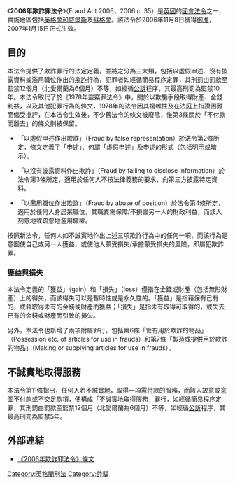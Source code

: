 《'''2006年欺詐罪法令'''》（Fraud Act 2006，2006 c. 35）是[[英國|英國]]的[[國會法令|國會法令]]之一，實施地區包括[[英格蘭和威爾斯|英格蘭和威爾斯]]及[[蘇格蘭|蘇格蘭]]。該法令於2006年11月8日獲得[[御准|御准]]，2007年1月15日正式生效。

==目的==
本法令提供了欺詐罪行的法定定義，並將之分為三大類，包括以虛假申述、沒有披露資料或濫用職位作出的[[欺詐|欺詐]]行為，犯罪者如經循簡易程序定罪，其刑罰由罰款至監禁12個月（北愛爾蘭為6個月）不等，如經循[[公訴|公訴]]程序，其最高刑罰為監禁10年。本法令取代了於《1978年盜竊罪法令》中，關於以欺騙手段取得財產、金錢利益，以及其他犯罪行為的條文，1978年的法令因其複雜性及在法庭上指證困難而備受批評，在本法令生效後，不少舊法令的條文被廢除，惟第3條關於「不付款而離去」的條文則被保留。

*「以虛假申述作出欺詐」（Fraud by false representation）於法令第2條所定，條文定義了「申述」、何謂「虛假申述」及申述的形式（包括明示或暗示）。

*「以沒有披露資料作出欺詐」（Fraud by failing to disclose information）於法令第3條所定，適用於任何人不按法律義務的要求，向第三方披露特定資料。

*「以濫用職位作出欺詐」（Fraud by abuse of position）於法令第4條所定，適用於任何人身居某職位，其職責需保障/不損害另一人的財政利益，而該人刻意地或疏忽地濫用職權。

按照新法令，任何人如不誠實地作出上述三項欺詐行為中的任何一項，而該行為是意圖使自己或另一人獲益，或使他人蒙受損失/承擔蒙受損失的風險，即屬犯欺詐罪。

===獲益與損失===
本法令定義的「獲益」（gain）和「損失」（loss）僅指在金錢或財產（包括無形財產）上的得失，而該得失可以是暫時性或是永久性的。「獲益」是指藉保有己有的，或藉取得未有的金錢或財產而獲益；「損失」是指未有取得可取得的，或失去已有的金錢或財產而引致的損失。

另外，本法令也新增了兩項附屬罪行，包括第6條「管有用於欺詐的物品」（Possession etc. of articles for use in frauds）和第7條「製造或提供用於欺詐的物品」（Making or supplying articles for use in frauds）。

==不誠實地取得服務==
本法令第11條指出，任何人若不誠實地，取得一項需付款的服務，而該人故意或意圖不付款或不交足款項，便構成「不誠實地取得服務」罪行，如經循簡易程序定罪，其刑罰由罰款至監禁12個月（北愛爾蘭為6個月）不等，如經循[[公訴|公訴]]程序，其最高刑罰為監禁5年。

==外部連結==
*[http://www.opsi.gov.uk/acts/acts2006/ukpga_20060035_en_1 《2006年欺詐罪法令》條文]{{Wayback|url=http://www.opsi.gov.uk/acts/acts2006/ukpga_20060035_en_1 |date=20100810002531 }} {{en}}

[[Category:英格蘭刑法|Category:英格蘭刑法]]
[[Category:詐騙|Category:詐騙]]